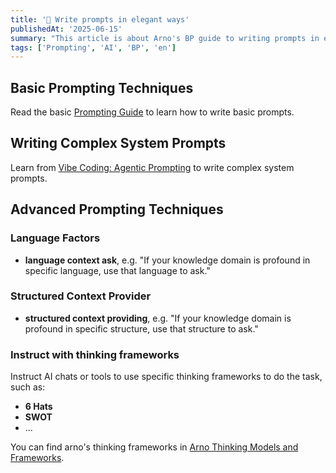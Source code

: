 ```yaml
---
title: '🤩 Write prompts in elegant ways'
publishedAt: '2025-06-15'
summary: "This article is about Arno's BP guide to writing prompts in elegant ways, "
tags: ['Prompting', 'AI', 'BP', 'en']
---
```


## Basic Prompting Techniques

Read the basic [Prompting Guide](https://www.promptingguide.ai) to learn how to write basic prompts.

## Writing Complex System Prompts

Learn from [Vibe Coding: Agentic Prompting](https://arno.surfacew.com/posts/agentic-system-prompt) to write complex system prompts.

## Advanced Prompting Techniques

### Language Factors 

* **language context ask**, e.g. "If your knowledge domain is profound in specific language, use that language to ask."

### Structured Context Provider

* **structured context providing**, e.g. "If your knowledge domain is profound in specific structure, use that structure to ask."

### Instruct with thinking frameworks

Instruct AI chats or tools to use specific thinking frameworks to do the task, such as:

* **6 Hats**
* **SWOT**
* ...

You can find arno's thinking frameworks in [Arno Thinking Models and Frameworks](https://arno.surfacew.com/posts/models).